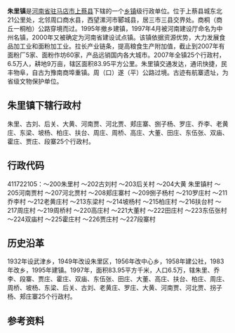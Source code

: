 {{中国乡级行政区|41/17/22/105/000}}

'''朱里镇'''是[[河南省|河南省]][[驻马店市|驻马店市]][[上蔡县|上蔡县]]下辖的一个[[乡镇|乡镇]]级行政单位。位于上蔡县城东北21公里处，北邻周口商水县，西望漯河市郾城县，居三市三县交界处。商桐（商丘一桐柏）公路穿境而过。1995年撤乡建镇，1997年4月被河南建设厅命名为中州名镇，2000年又被确定为河南省建设试点镇。该镇依据资源优势，大力发展食品加工业和面粉加工业。拉长产业链条，提高粮食生产附加值，截止到2007年有面粉厂5家、面粉作坊60家，产品远销国内各大城市。2007年全镇25个行政村，6.5万人，耕地9万亩，辖区面积83.95平方公里。朱里镇交通发达，通讯快捷，民丰物阜，自古为豫南商埠重镇。周（口）遂（平）公路过境。古迹有航寨遗址，为省级文物保护单位。

==朱里镇下辖行政村==
朱里、古刘、后关、大黄、河南贾、河北贾、郏庄寨、捌子杨、罗庄、乔李、老黄庄、东梁、坡杨、柏庄、扶台、周庄、周桥、高庄、大董、田庄、东伍张、双庙、霍庄、贾庄、段寨25个行政村。

==行政代码==
411722105：～200朱里村 ～202古刘村 ～203后关村 ～204大黄  朱里镇村 ～205河南贾村 ～207河北贾村 ～208郏庄寨村 ～209捌子杨村 ～210罗庄村 ～211乔李村 ～212老黄庄村 ～213东梁村 ～214坡杨村 ～215柏庄村 ～216扶台村 ～217周庄村 ～219周桥村 ～220高庄村 ～221大董村 ～222田庄村 ～223东伍张村 ～224双庙村 ～225霍庄村 ～226贾庄村 ～227段寨村

==历史沿革==
1932年设武津乡，1949年改设朱里区，1956年改中心乡，1958年建公社，1983年改乡，1995年建镇。1997年，面积83.95平方千米，人口6.5万，辖朱里、乔李、段寨、贾庄、霍庄、双庙、东伍张、田庄、大董、高庄、扶台、柏庄、周庄、周桥、坡杨、东梁、后关、古刘、老黄庄、罗庄、大黄、河南贾、河北贾、拐子杨、郏庄寨25个行政村。

== 参考资料 ==
{{reflist}}

{{PRC admin/navcat|41/17/22/105/000}}
